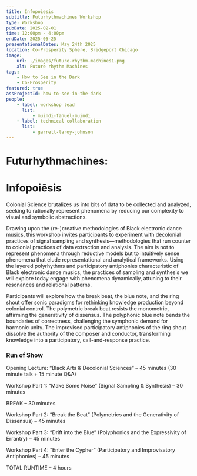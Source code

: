 ```yaml
---
title: Infopoiesis
subtitle: Futurhythmachines Workshop
type: Workshop
pubDate: 2025-02-01
time: 12:00pm - 4:00pm
endDate: 2025-05-25
presentationalDates: May 24th 2025
location: Co-Prosperity Sphere, Bridgeport Chicago
image:
    url: ./images/future-rhythm-machines1.png
    alt: Future rhythm Machines
tags:
    - How to See in the Dark
    - Co-Prosperity
featured: true
assProjectId: how-to-see-in-the-dark
people:
    - label: workshop lead
      list:
          - muindi-fanuel-muindi
    - label: technical collaboration
      list:
          - garrett-laroy-johnson
---
```


# Futurhythmachines:

# Infopoiēsis

Colonial Science brutalizes us into bits of data to be collected and analyzed, seeking to rationally represent phenomena by reducing our complexity to visual and symbolic abstractions.

Drawing upon the (re-)creative methodologies of Black electronic dance musics, this workshop invites participants to experiment with decolonial practices of signal sampling and synthesis—methodologies that run counter to colonial practices of data extraction and analysis. The aim is not to represent phenomena through reductive models but to intuitively sense phenomena that elude representational and analytical frameworks. Using the layered polyrhythms and participatory antiphonies characteristic of Black electronic dance musics, the practices of sampling and synthesis we will explore today engage with phenomena dynamically, attuning to their resonances and relational patterns.

Participants will explore how the break beat, the blue note, and the ring shout offer sonic paradigms for rethinking knowledge production beyond colonial control. The polymetric break beat resists the monometric, affirming the generativity of dissensus. The polyphonic blue note bends the boundaries of correctness, challenging the symphonic demand for harmonic unity. The improvised participatory antiphonies of the ring shout dissolve the authority of the composer and conductor, transforming knowledge into a participatory, call-and-response practice.

<LinkButton
    text="Full Project Description"
    url="/resources/infopoiesis-workshop/"
/>

### Run of Show

Opening Lecture: “Black Arts & Decolonial Sciences” – 45 minutes (30 minute talk + 15 minute Q&A)

Workshop Part 1: “Make Some Noise” (Signal Sampling & Synthesis) – 30 minutes

BREAK – 30 minutes

Workshop Part 2: “Break the Beat” (Polymetrics and the Generativity of Dissensus) – 45 minutes

Workshop Part 3: “Drift into the Blue” (Polyphonics and the Expressivity of Errantry) – 45 minutes

Workshop Part 4: “Enter the Cypher” (Participatory and Improvisatory Antiphonies) – 45 minutes

TOTAL RUNTIME – 4 hours
